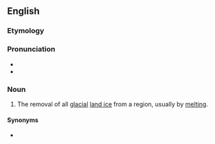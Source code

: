 ==English==

===Etymology===
{{prefix|en|de|glaciation}}

===Pronunciation===
* {{IPA|/diɡleɪʃiˈeɪʃən/|lang=en}}
* {{rhymes|eɪʃən|lang=en}}

===Noun===
{{en-noun}}

# {{lb|en|climatology|paleontology}} The removal of all [[glacial]] [[land ice]] from a region, usually by [[melting]].

====Synonyms====
* {{l|en|deglacierization}}
